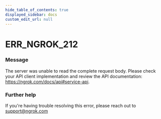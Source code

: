 ```yaml
---
hide_table_of_contents: true
displayed_sidebar: docs
custom_edit_url: null
---
```



# ERR_NGROK_212

### Message

The server was unable to read the complete request body. Please check your API client implementation and review the API documentation: https://ngrok.com/docs/api#service-api.

### Further help

If you're having trouble resolving this error, please reach out to [support@ngrok.com](mailto:support@ngrok.com?subject=Help%20with%20ERR_NGROK_212)

<ErrorDetails error="err_ngrok_212" />
